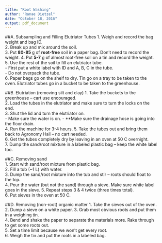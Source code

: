 ```yaml
---
title: "Root Washing"
author: "Ranae Dietzel"
date: "October 18, 2016"
output: pdf_document
---
```

##A. Subsampling and Filling Elutriator Tubes
1. Weigh and record the bag weight and bag ID.  
2. Break up and mix around the soil.  
3. Put **80-85** g of **root-free** soil in a paper bag. Don't need to record the weight. 
4. Put **5-7** g of almost root-free soil on a tin and record the weight. 
5. Use the rest of the soil to fill an elutriator tube.  
    - First put a white label with ID and A, B, C in the tube.  
    - Do not overpack the tube.  
6. Paper bags go on the shelf to dry. Tin go on a tray to be taken to the oven. Elutriator tubes go in a bucket to be taken to the greenhouse.

##B. Elutriation (removing silt and clay) 
1. Take the buckets to the greenhouse -- cart use encouraged.  
2. Load the tubes in the elutriator and make sure to turn the locks on the end.  
3. Shut the lid and turn the elutriator on.  
    - Make sure the water is on.
    - **Make sure the drainage hose is going into the floor drain.  
4. Run the machine for 3-4 hours. 
5. Take the tubes out and bring them back to Agronomy Hall -- no cart needed.  
6. Get the tubes completely dry by leaving in an oven at 50 C overnight.  
7. Dump the sand/root mixture in a labeled plastic bag -- keep the white label too.

##C. Removing sand  
1. Start with sand/root mixture from plastic bag.  
2. Fill a tub (~1 L) with water.  
3. Dump the sand/root mixture into the tub and stir -- roots should float to the top.  
4. Pour the water (but not the sand) through a sieve. Make sure white label goes in the sieve. 
5. Repeat steps 3 & 4 twice (three times total).  
6. Put sieves in the oven at 50 C. 

##D. Removing (non-root) organic matter
1. Take the sieves out of the oven.  
2. Dump a sieve on a white paper.
3. Grab most obvious roots and put them in a weighing tin.  
4. Bend and shake the paper to separate the materials more. Rake through to get some roots out.  
5. Set a time limit because we won't get every root.  
6. Weigh the tin and put the roots in a labeled bag. 


